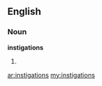 ==English==

===Noun===
'''instigations'''

# {{plural of|[[instigation]]}}

[[ar:instigations]]
[[my:instigations]]